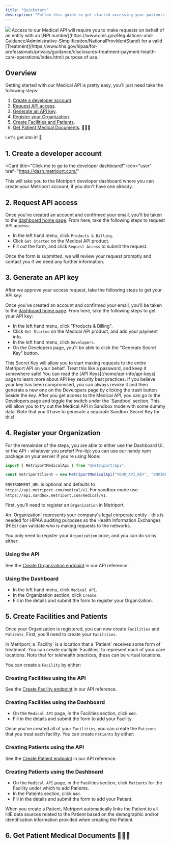 ```yaml
---
title: "Quickstart"
description: "Follow this guide to get started accessing your patients' medical data."
---
```


<img className="h-40" src="/images/medical.svg" />

<Warning>
  Access to our Medical API will require you to make requests on behalf of an entity with an [NPI
  number](https://www.cms.gov/Regulations-and-Guidance/Administrative-Simplification/NationalProvIdentStand)
  for a valid
  [Treatment](https://www.hhs.gov/hipaa/for-professionals/privacy/guidance/disclosures-treatment-payment-health-care-operations/index.html)
  purpose of use.
</Warning>

## Overview

Getting started with our Medical API is pretty easy, you'll just need take the following steps:

1. [Create a developer account](#1-create-a-developer-account).
2. [Request API access](#2-request-api-access).
3. [Generate an API key](#3-generate-an-api-key).
4. [Register your Organization](#4-register-your-organization).
5. [Create Facilities and Patients](#5-create-facilities-and-patients).
6. [Get Patient Medical Documents](#6-get-patient-medical-documents). 🎉🎉🎉

Let's get into it! 🤘

## 1. Create a developer account

<Card
  title="Click me to go to the developer dashboard!"
  icon="user"
  href="https://dash.metriport.com/"
>
  This will take you to the Metriport developer dashboard where you can create your Metriport
  account, if you don't have one already.
</Card>

## 2. Request API access

Once you've created an account and confirmed your email, you'll be taken to the [dashboard
home page](https://dash.metriport.com/). From here, take the following steps to request API access:

- In the left hand menu, click `Products & Billing`.
- Click `Get Started` on the Medical API product.
- Fill out the form, and click `Request Access` to submit the request.

Once the form is submitted, we will review your request promptly and contact you if we need any further information.

## 3. Generate an API key

After we approve your access request, take the following steps to get your API key:

Once you've created an account and confirmed your email, you'll be taken to the [dashboard
home page](https://dash.metriport.com/). From here, take the following steps to get your API key:

- In the left hand menu, click "Products & Billing".
- Click `Get Started` on the Medical API product, and add your payment info.
- In the left hand menu, click `Developers`.
- On the Developers page, you'll be able to click the "Generate Secret Key" button.

<Info>
  This Secret Key will allow you to start making requests to the entire Metriport API on your
  behalf. Treat this like a password, and keep it somewhere safe! You can read the [API
  Keys](/home/api-info/api-keys) page to learn more about API key security best practices.
</Info>

<Tip>
  If you believe your key has been compromised, you can always revoke it and then generate a new one
  on the Developers page by clicking the trash button beside the key.
</Tip>

<Tip>
  After you get access to the Medical API, you can go to the Developers page and toggle the switch
  under the `Sandbox` section. This will allow you to try out the Medical API in Sandbox mode with
  some dummy data. Note that you'll have to generate a separate Sandbox Secret Key for this!
</Tip>

## 4. Register your Organization

<Info>
  For the remainder of the steps, you are able to either use the Dashboard UI, or the API - whatever
  you prefer!
</Info>

<Info>
  Pro-tip: you can use our handy npm package on your server if you're using Node:

```typescript
import { MetriportMedicalApi } from "@metriport/api";

const metriportClient = new MetriportMedicalApi("YOUR_API_KEY", "ENVIRONMENT_URL");
```

`ENVIRONMENT_URL` is optional and defaults to `https://api.metriport.com/medical/v1`. For sandbox mode use `https://api.sandbox.metriport.com/medical/v1`.

</Info>

First, you'll need to register an `Organization` in Metriport.

<Info>
  An `Organization` represents your company's legal corporate entity - this is needed for HIPAA
  auditing purposes so the Health Information Exchanges (HIEs) can validate who is making requests
  to the networks.
</Info>

You only need to register your `Organization` once, and you can do so by either:

### Using the API

See the [Create Organization endpoint](/medical-api/api-reference/organization/create-organization) in our API reference.

### Using the Dashboard

- In the left hand menu, click `Medical API`.
- In the Organization section, click `Create`.
- Fill in the details and submit the form to register your Organization.

## 5. Create Facilities and Patients

Once your Organization is registered, you can now create `Facilities` and `Patients`. First,
you'll need to create your `Facilities`.

<Info>
  In Metriport, a `Facility` is a location that a `Patient` receives some form of treatment. You can
  create multiple `Facilities` to represent each of your care locations. Note that for telehealth
  practices, these can be virtual locations.
</Info>

You can create a `Facility` by either:

### Creating Facilities using the API

See the [Create Facility endpoint](/medical-api/api-reference/facility/create-facility) in our API reference.

### Creating Facilities using the Dashboard

- On the `Medical API` page, in the Facilities section, click `Add`.
- Fill in the details and submit the form to add your Facility.

Once you've created all of your `Facilities`, you can create the `Patients` that you treat
each facility. You can create `Patients` by either:

### Creating Patients using the API

See the [Create Patient endpoint](/medical-api/api-reference/patient/create-patient) in our API reference.

### Creating Patients using the Dashboard

- On the `Medical API` page, in the Facilities section, click `Patients` for the Facility under which to add Patients.
- In the Patients section, click `Add`.
- Fill in the details and submit the form to add your Patient.

<Info>
  When you create a Patient, Metriport automatically links the Patient to all HIE data sources
  related to the Patient based on the demographic and/or identification information provided when
  creating the Patient.
</Info>

## 6. Get Patient Medical Documents 🎉🎉🎉


